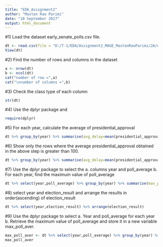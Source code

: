 ---
title: "EDA_Assignment2"
author: "Mastan Rao Parimi"
date: "10 September 2017"
output: html_document
---
#1)	Load the dataset early_senate_polls.csv file.
```{r, Q1}
dt <- read.csv(file = "D:/T-1/EDA/Assignment2_MAGE_MastanRaoParimi/2A/early-senate-polls.csv")
View(dt)
```
#2)	Find the number of rows and columns in the dataset
```{r, Q2}
a <- nrow(dt)
b <- ncol(dt)
cat("number of row =",a)
cat("\nnumber of columns =",b)
```
#3)	Check the class type of each column
```{r, Q3}
str(dt)
```
#4)	Use the dplyr package and
```{r, Q4}
require(dplyr)
```
#5)	For each year, calculate the average of presidential_approval
```{r, Q5}
dt %>% group_by(year) %>% summarise(avg_delay=mean(presidential_approval,na.rm=TRUE))
```
#6)	Show only the rows where the average presidential_approval obtained in the above step is greater than 100.
```{r, Q6}
dt %>% group_by(year) %>% summarise(avg_delay=mean(presidential_approval,na.rm=TRUE)) %>% filter(avg_delay>100)
```
#7)	Use the dplyr package to select the 
  a.	columns year and poll_average
  b.	For each year, find the maximum value of poll_average
```{r, Q7}
dt %>% select(year,poll_average) %>% group_by(year) %>% summarise(max_poll_avg=max(poll_average))
```
#8)	select year and election_result and arrange the results in order(ascending) of      election_result 
```{r, Q8}
dt %>% select(year,election_result) %>% arrange(election_result)
```
#9)	Use the dplyr package to select
    a.	Year and poll_average for each year
    b.	Retrieve the maximum value of poll_average and store it in a new variable       max_poll_aver.
```{r, Q9}
max_poll_aver <- dt %>% select(year,poll_average) %>% group_by(year) %>% summarise(max_poll_avg=max(poll_average))
max_poll_aver
```